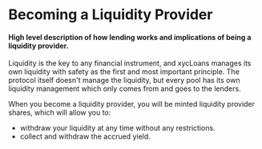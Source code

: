 # Becoming a Liquidity Provider

#### High level description of how lending works and implications of being a liquidity provider.

Liquidity is the key to any financial instrument, and xycLoans manages its own liquidity with safety as the first and most important principle. The protocol itself doesn't manage the liquidity, but every pool has its own liquidity management which only comes from and goes to the lenders.

When you become a liquidity provider, you will be minted liquidity provider shares, which will allow you to:
- withdraw your liquidity at any time without any restrictions.
- collect and withdraw the accrued yield.


